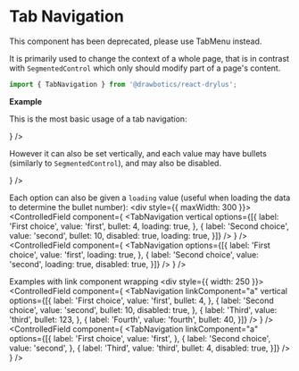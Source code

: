 

# Tab Navigation

<Callout category={Category.DANGER}>
  This component has been deprecated, please use <Link href="/component-kit/components/tab-menu"><TextLink>TabMenu</TextLink></Link> instead.
</Callout>

It is primarily used to change the context of a whole page, that is in contrast with `SegmentedControl` which only should modify part of a page's content.
```jsx
import { TabNavigation } from '@drawbotics/react-drylus';
```

__Example__

This is the most basic usage of a tab navigation:

<Playground component={TabNavigation}>
  <ControlledField component={
    <TabNavigation
      options={[{
        label: 'First choice',
        value: 'first',
      }, {
        label: 'Second choice',
        value: 'second',
      }, {
        label: 'Third',
        value: 'third',
        bullet: 4,
        disabled: true,
      }]} />
  } />
</Playground>

However it can also be set vertically, and each value may have bullets (similarly to `SegmentedControl`), and may also be disabled.

<Playground>
  <div style={{ maxWidth: 300 }}>
    <ControlledField component={
      <TabNavigation
        vertical
        options={[{
          label: 'First choice',
          value: 'first',
          bullet: 4,
        }, {
          label: 'Second choice',
          value: 'second',
          bullet: 10,
          disabled: true,
        }, {
          label: 'Third',
          value: 'third',
          bullet: 123,
        }, {
          label: 'Fourth',
          value: 'fourth',
          bullet: 40,
        }]} />
      } />
  </div>
</Playground>

Each option can also be given a `loading` value (useful when loading the data to determine the bullet number):
<Playground>
  <Flex justify={FlexJustify.SPACE_AROUND}>
    <FlexItem>
      <div style={{ maxWidth: 300 }}>
        <ControlledField component={
          <TabNavigation
            vertical
            options={[{
              label: 'First choice',
              value: 'first',
              bullet: 4,
              loading: true,
            }, {
              label: 'Second choice',
              value: 'second',
              bullet: 10,
              disabled: true,
              loading: true,
            }]} />
          } />
      </div>
    </FlexItem>
    <FlexItem>
      <ControlledField component={
        <TabNavigation
          options={[{
            label: 'First choice',
            value: 'first',
            loading: true,
          }, {
            label: 'Second choice',
            value: 'second',
            loading: true,
            disabled: true,
          }]} />
      } />
    </FlexItem>
  </Flex>
</Playground>


Examples with link component wrapping
<Playground>
  <Flex justify={FlexJustify.SPACE_AROUND}>
    <FlexItem>
      <div style={{ width: 250 }}>
        <ControlledField component={
          <TabNavigation
            linkComponent="a"
            vertical
            options={[{
              label: 'First choice',
              value: 'first',
              bullet: 4,
            }, {
              label: 'Second choice',
              value: 'second',
              bullet: 10,
              disabled: true,
            }, {
              label: 'Third',
              value: 'third',
              bullet: 123,
            }, {
              label: 'Fourth',
              value: 'fourth',
              bullet: 40,
            }]} />
          } />
      </div>
    </FlexItem>
    <FlexItem>
      <ControlledField component={
        <TabNavigation
          linkComponent="a"
          options={[{
            label: 'First choice',
            value: 'first',
          }, {
            label: 'Second choice',
            value: 'second',
          }, {
            label: 'Third',
            value: 'third',
            bullet: 4,
            disabled: true,
          }]} />
      } />
    </FlexItem>
  </Flex>
</Playground>

